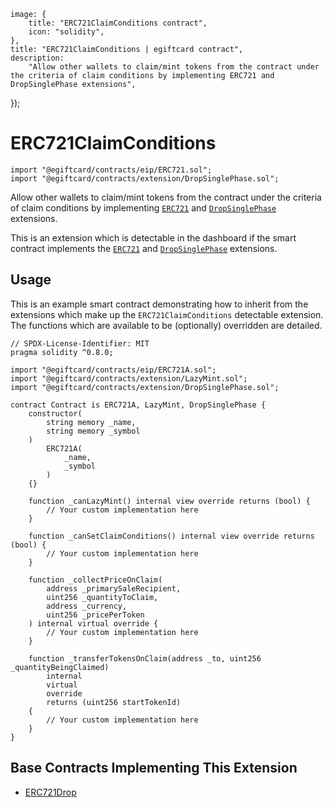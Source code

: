 
	image: {
		title: "ERC721ClaimConditions contract",
		icon: "solidity",
	},
	title: "ERC721ClaimConditions | egiftcard contract",
	description:
		"Allow other wallets to claim/mint tokens from the contract under the criteria of claim conditions by implementing ERC721 and DropSinglePhase extensions",
});

# ERC721ClaimConditions

```solidity
import "@egiftcard/contracts/eip/ERC721.sol";
import "@egiftcard/contracts/extension/DropSinglePhase.sol";
```

Allow other wallets to claim/mint tokens from the contract under the criteria of claim conditions by
implementing [`ERC721`](/contracts/build/extensions/erc-721/ERC721) and [`DropSinglePhase`](/contracts/build/extensions/general/DropSinglePhase) extensions.

This is an extension which is detectable in the dashboard if the smart contract implements the
[`ERC721`](/contracts/build/extensions/erc-721/ERC721) and [`DropSinglePhase`](/contracts/build/extensions/general/DropSinglePhase) extensions.

<GithubButtonLink href="https://github.com/egiftcard/contracts/blob/main/contracts/extension/DropSinglePhase.sol" />

## Usage

This is an example smart contract demonstrating how to inherit from the extensions which make up the `ERC721ClaimConditions` detectable extension.
The functions which are available to be (optionally) overridden are detailed.

```solidity
// SPDX-License-Identifier: MIT
pragma solidity ^0.8.0;

import "@egiftcard/contracts/eip/ERC721A.sol";
import "@egiftcard/contracts/extension/LazyMint.sol";
import "@egiftcard/contracts/extension/DropSinglePhase.sol";

contract Contract is ERC721A, LazyMint, DropSinglePhase {
    constructor(
        string memory _name,
        string memory _symbol
    )
        ERC721A(
            _name,
            _symbol
        )
    {}

    function _canLazyMint() internal view override returns (bool) {
        // Your custom implementation here
    }

    function _canSetClaimConditions() internal view override returns (bool) {
        // Your custom implementation here
    }

    function _collectPriceOnClaim(
        address _primarySaleRecipient,
        uint256 _quantityToClaim,
        address _currency,
        uint256 _pricePerToken
    ) internal virtual override {
        // Your custom implementation here
    }

    function _transferTokensOnClaim(address _to, uint256 _quantityBeingClaimed)
        internal
        virtual
        override
        returns (uint256 startTokenId)
    {
        // Your custom implementation here
    }
}
```

## Base Contracts Implementing This Extension

- [ERC721Drop](/contracts/build/base-contracts/erc-721/drop)
